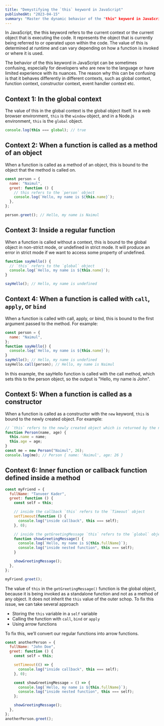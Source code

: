 ```yaml
---
title: "Demystifying the `this` keyword in JavaScript"
publishedAt: "2023-04-15"
summary: "Master the dynamic behavior of the "this" keyword in JavaScript. Gain a solid understanding of its behavior in different contexts, including global context, function context, object methods, constructors, and event handlers."
---
```


In JavaScript, the this keyword refers to the current context or the current object that is executing the code. It represents the object that is currently being referred to or operated upon within the code. The value of this is determined at runtime and can vary depending on how a function is invoked or where it is used.

The behavior of the this keyword in JavaScript can be sometimes confusing, especially for developers who are new to the language or have limited experience with its nuances. The reason why this can be confusing is that it behaves differently in different contexts, such as global context, function context, constructor context, event handler context etc.

## **Context 1: In the global context**

The value of this in the global context is the global object itself. In a web browser environment, `this` is the `window` object, and in a Node.js environment, `this` is the `global` object.

```jsx
console.log(this === global); // true
```

## **Context 2: When a function is called as a method of an object**

When a function is called as a method of an object, this is bound to the object that the method is called on.

```jsx
const person = {
  name: "Naimul",
  greet: function () {
    // this refers to the `person` object
    console.log(`Hello, my name is ${this.name}`);
  },
};

person.greet(); // Hello, my name is Naimul
```

## **Context 3: Inside a regular function**

When a function is called without a context, this is bound to the global object in non-strict mode, or undefined in strict mode. It will produce an error in strict mode if we want to access some property of undefined.

```jsx
function sayHello() {
  // `this` refers to the `global` object
  console.log(`Hello, my name is ${this.name}`);
}

sayHello(); // Hello, my name is undefined
```

## **Context 4: When a function is called with `call`, `apply`, or `bind`**

When a function is called with call, apply, or bind, this is bound to the first argument passed to the method. For example:

```jsx
const person = {
  name: "Naimul",
};
function sayHello() {
  console.log(`Hello, my name is ${this.name}`);
}
sayHello(); // Hello, my name is undefined
sayHello.call(person); // Hello, my name is Naimul
```

In this example, the sayHello function is called with the call method, which sets this to the person object, so the output is "Hello, my name is John".

## Context 5: **When a function is called as a constructor**

When a function is called as a constructor with the `new` keyword, `this` is bound to the newly created object. For example:

```jsx
// `this` refers to the newly created object which is returned by the new Person() call
function Person(name, age) {
  this.name = name;
  this.age = age;
}
const me = new Person("Naimul", 26);
console.log(me); // Person { name: 'Naimul', age: 26 }
```

## Context 6: Inner function or callback function defined inside a method

```jsx
const myFriend = {
  fullName: "Tanveer Kader",
  greet: function () {
    const self = this;

    // inside the callback `this` refers to the `Timeout` object
    setTimeout(function () {
      console.log("inside callback", this === self);
    }, 0);

    // inside the getGreetingMessage `this` refers to the `global` object
    function showGreetingMessage() {
      console.log(`Hello, my name is ${this.fullName}`);
      console.log("inside nested function", this === self);
    }

    showGreetingMessage();
  },
};

myFriend.greet();
```

The value of `this` in the `getGreetingMessage()` function is the global object, because it is being invoked as a standalone function and not as a method of any object. It does not inherit the `this` value of the outer schop. To fix this issue, we can take several approach

- Storing the `this` variable in a `self` variable
- Calling the function with `call`, `bind` or `apply`
- Using arrow functions

To fix this, we’ll convert our regular functions into arrow functions.

```jsx
const anotherPerson = {
  fullName: "John Doe",
  greet: function () {
    const self = this;

    setTimeout(() => {
      console.log("inside callback", this === self);
    }, 0);

    const showGreetingMessage = () => {
      console.log(`Hello, my name is ${this.fullName}`);
      console.log("inside nested function", this === self);
    };

    showGreetingMessage();
  },
};
anotherPerson.greet();
```
